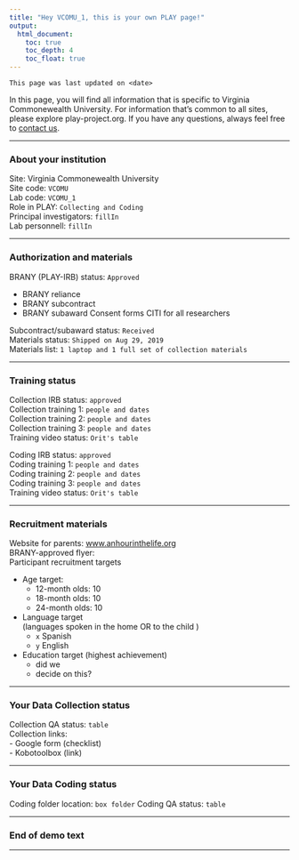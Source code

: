 ```yaml
---
title: "Hey VCOMU_1, this is your own PLAY page!"
output:
  html_document:
    toc: true
    toc_depth: 4
    toc_float: true
---
```


`This page was last updated on <date>`

In this page, you will find all information that is specific to Virginia Commonewealth University. For information that's common to all sites, please explore play-project.org. If you have any questions, always feel free to [contact us](info@play-project.org).  

<!-- Data Collection Site Trainings -->
<!-- https://docs.google.com/document/d/1l0ylO88SUmzIpuyfcQ0vSyow8icqUZ8jd5OG06kcdA0/edit -->

<hr>

### About your institution
Site: Virginia Commonewealth University  
Site code: `VCOMU`  
Lab code: `VCOMU_1`  
Role in PLAY: `Collecting and Coding`  
Principal investigators: `fillIn`  
Lab personnell: `fillIn` 

<hr>

### Authorization and materials
BRANY (PLAY-IRB) status: `Approved`  

 - BRANY reliance  
 - BRANY subcontract  
 - BRANY subaward Consent forms CITI for all researchers  
 
Subcontract/subaward status: `Received`  
Materials status: `Shipped on Aug 29, 2019`   
Materials list: `1 laptop and 1 full set of collection materials` 

<hr>

### Training status 
Collection IRB status: `approved`  
Collection training 1: `people and dates`  
Collection training 2: `people and dates`   
Collection training 3: `people and dates`   
Training video status: `Orit's table`  

Coding IRB status: `approved`  
Coding training 1: `people and dates`  
Coding training 2: `people and dates`   
Coding training 3: `people and dates`   
Training video status: `Orit's table`  

<hr>

### Recruitment materials 
Website for parents: [www.anhourinthelife.org](http://www.anhourinthelife.org)  
BRANY-approved flyer:   
Participant recruitment targets  

- Age target:  
     - 12-month olds: 10  
     - 18-month olds: 10   
     - 24-month olds: 10  
- Language target  
(languages spoken in the home OR to the child )
     - `x` Spanish  
     - `y` English   
- Education target (highest achievement)
     - did we 
     - decide on this? 
     
<hr>

### Your Data Collection status 
Collection QA status: `table`  
Collection links:  
 - Google form (checklist)  
 - Kobotoolbox (link)  

<hr>

### Your Data Coding status 
Coding folder location: `box folder`
Coding QA status: `table`  

<hr>

### End of demo text

<hr>
